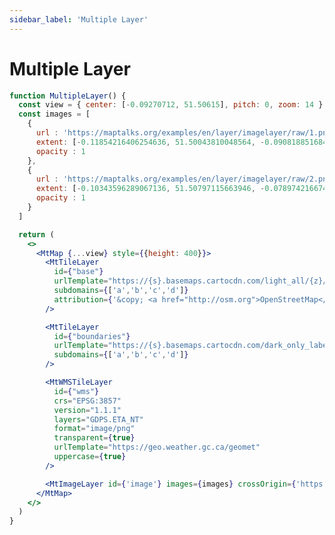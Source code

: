 ```yaml
---
sidebar_label: 'Multiple Layer'
---
```

# Multiple Layer

```jsx live=true
function MultipleLayer() {
  const view = { center: [-0.09270712, 51.50615], pitch: 0, zoom: 14 };
  const images = [
    {
      url : 'https://maptalks.org/examples/en/layer/imagelayer/raw/1.png',
      extent: [-0.11854216406254636, 51.50043810048564, -0.09081885168461667, 51.50994770979011],
      opacity : 1
    },
    {
      url : 'https://maptalks.org/examples/en/layer/imagelayer/raw/2.png',
      extent: [-0.10343596289067136, 51.50797115663946, -0.07897421667485105, 51.51876102463089],
      opacity : 1
    }
  ]

  return (
    <>
      <MtMap {...view} style={{height: 400}}>
        <MtTileLayer
          id={"base"}
          urlTemplate="https://{s}.basemaps.cartocdn.com/light_all/{z}/{x}/{y}.png"
          subdomains={['a','b','c','d']}
          attribution={'&copy; <a href="http://osm.org">OpenStreetMap</a> contributors, &copy; <a href="https://carto.com/">CARTO</a>'}
        />

        <MtTileLayer
          id={"boundaries"}
          urlTemplate="https://{s}.basemaps.cartocdn.com/dark_only_labels/{z}/{x}/{y}.png"
          subdomains={['a','b','c','d']}
        />

        <MtWMSTileLayer
          id={"wms"}
          crs="EPSG:3857"
          version="1.1.1"
          layers="GDPS.ETA_NT"
          format="image/png"
          transparent={true}
          urlTemplate="https://geo.weather.gc.ca/geomet"
          uppercase={true}
        />

        <MtImageLayer id={'image'} images={images} crossOrigin={'https://maptalks.org'} />
      </MtMap>
    </>
  )
}
